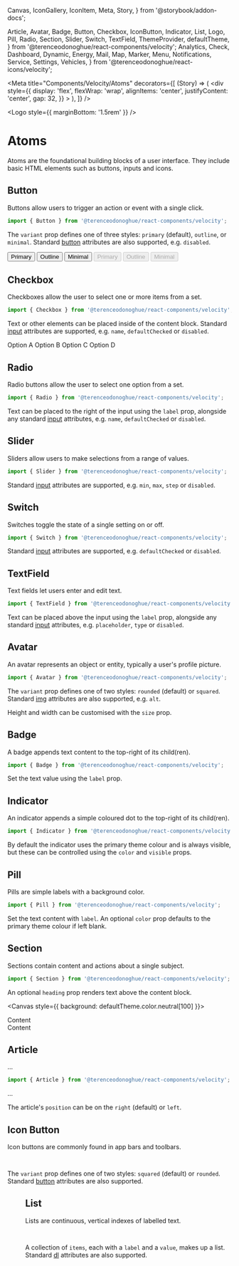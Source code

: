   Canvas,
  IconGallery,
  IconItem,
  Meta,
  Story,
} from '@storybook/addon-docs';

  Article,
  Avatar,
  Badge,
  Button,
  Checkbox,
  IconButton,
  Indicator,
  List,
  Logo,
  Pill,
  Radio,
  Section,
  Slider,
  Switch,
  TextField,
  ThemeProvider,
  defaultTheme,
} from '@terenceodonoghue/react-components/velocity';
  Analytics,
  Check,
  Dashboard,
  Dynamic,
  Energy,
  Mail,
  Map,
  Marker,
  Menu,
  Notifications,
  Service,
  Settings,
  Vehicles,
} from '@terenceodonoghue/react-icons/velocity';

<Meta
  title="Components/Velocity/Atoms"
  decorators={[
    (Story) => (
      <div
        style={{
          display: 'flex',
          flexWrap: 'wrap',
          alignItems: 'center',
          justifyContent: 'center',
          gap: 32,
        }}
      >
        <Story />
      </div>
    ),
  ]}
/>

<ThemeProvider>

<Logo style={{ marginBottom: '1.5rem' }} />

# Atoms

Atoms are the foundational building blocks of a user interface. They include basic HTML elements such as buttons, inputs and icons.

## Button

Buttons allow users to trigger an action or event with a single click.

```javascript
import { Button } from '@terenceodonoghue/react-components/velocity';
```

The `variant` prop defines one of three styles: `primary` (default), `outline`, or `minimal`. Standard [button](https://developer.mozilla.org/en-US/docs/Web/HTML/Element/button) attributes are also supported, e.g. `disabled`.

<Canvas>
  <Story name="Button">
    <Button variant="primary">Primary</Button>
    <Button variant="outline">Outline</Button>
    <Button variant="minimal">Minimal</Button>
    <Button variant="primary" disabled>
      Primary
    </Button>
    <Button variant="outline" disabled>
      Outline
    </Button>
    <Button variant="minimal" disabled>
      Minimal
    </Button>
  </Story>
</Canvas>

## Checkbox

Checkboxes allow the user to select one or more items from a set.

```javascript
import { Checkbox } from '@terenceodonoghue/react-components/velocity';
```

Text or other elements can be placed inside of the content block. Standard [input](https://developer.mozilla.org/en-US/docs/Web/HTML/Element/input) attributes are supported, e.g. `name`, `defaultChecked` or `disabled`.

<Canvas>
  <Story name="Checkbox">
    <Checkbox defaultChecked>Option A</Checkbox>
    <Checkbox>Option B</Checkbox>
    <Checkbox defaultChecked disabled>
      Option C
    </Checkbox>
    <Checkbox disabled>Option D</Checkbox>
  </Story>
</Canvas>

## Radio

Radio buttons allow the user to select one option from a set.

```javascript
import { Radio } from '@terenceodonoghue/react-components/velocity';
```

Text can be placed to the right of the input using the `label` prop, alongside any standard [input](https://developer.mozilla.org/en-US/docs/Web/HTML/Element/input) attributes, e.g. `name`, `defaultChecked` or `disabled`.

<Canvas>
  <Story name="Radio">
    <Radio label="Option A" name="radio-group-1" defaultChecked />
    <Radio label="Option B" name="radio-group-1" />
    <Radio label="Option C" name="radio-group-2" defaultChecked disabled />
    <Radio label="Option D" name="radio-group-2" disabled />
  </Story>
</Canvas>

## Slider

Sliders allow users to make selections from a range of values.

```javascript
import { Slider } from '@terenceodonoghue/react-components/velocity';
```

Standard [input](https://developer.mozilla.org/en-US/docs/Web/HTML/Element/input) attributes are supported, e.g. `min`, `max`, `step` or `disabled`.

<Canvas>
  <Story name="Slider">
    <Slider />
    <Slider min={0} max={100} step={25} />
    <Slider disabled />
  </Story>
</Canvas>

## Switch

Switches toggle the state of a single setting on or off.

```javascript
import { Switch } from '@terenceodonoghue/react-components/velocity';
```

Standard [input](https://developer.mozilla.org/en-US/docs/Web/HTML/Element/input) attributes are supported, e.g. `defaultChecked` or `disabled`.

<Canvas>
  <Story name="Switch">
    <Switch />
    <Switch defaultChecked />
    <Switch defaultChecked disabled />
    <Switch disabled />
  </Story>
</Canvas>

## TextField

Text fields let users enter and edit text.

```javascript
import { TextField } from '@terenceodonoghue/react-components/velocity';
```

Text can be placed above the input using the `label` prop, alongside any standard [input](https://developer.mozilla.org/en-US/docs/Web/HTML/Element/input) attributes, e.g. `placeholder`, `type` or `disabled`.

<Canvas>
  <Story name="TextField">
    <TextField label="Label" />
    <TextField label="Email Address" placeholder="samplemail@mail.com" />
    <TextField label="Password" type="password" />
    <TextField label="Disabled" disabled />
  </Story>
</Canvas>

## Avatar

An avatar represents an object or entity, typically a user's profile picture.

```javascript
import { Avatar } from '@terenceodonoghue/react-components/velocity';
```

The `variant` prop defines one of two styles: `rounded` (default) or `squared`. Standard [img](https://developer.mozilla.org/en-US/docs/Web/HTML/Element/img) attributes are also supported, e.g. `alt`.

<Canvas>
  <Story name="Avatar">
    <Avatar src={faker.image.avatar()} variant="rounded" />
    <Avatar src={faker.image.avatar()} variant="squared" />
  </Story>
</Canvas>

Height and width can be customised with the `size` prop.

<Canvas>
  <Story name="AvatarSize">
    <Avatar size={32} src={faker.image.avatar()} variant="rounded" />
    <Avatar size={48} src={faker.image.avatar()} variant="rounded" />
    <Avatar size={64} src={faker.image.avatar()} variant="rounded" />
    <Avatar size={80} src={faker.image.avatar()} variant="rounded" />
  </Story>
</Canvas>

## Badge

A badge appends text content to the top-right of its child(ren).

```javascript
import { Badge } from '@terenceodonoghue/react-components/velocity';
```

Set the text value using the `label` prop.

<Canvas>
  <Story name="Badge">
    <Badge label={1}>
      <Avatar size={48} src={faker.image.avatar()} variant="rounded" />
    </Badge>
    <Badge label={2}>
      <Avatar size={48} src={faker.image.avatar()} variant="rounded" />
    </Badge>
    <Badge label={3}>
      <Avatar size={48} src={faker.image.avatar()} variant="rounded" />
    </Badge>
    <Badge label={4}>
      <Avatar size={48} src={faker.image.avatar()} variant="rounded" />
    </Badge>
  </Story>
</Canvas>

## Indicator

An indicator appends a simple coloured dot to the top-right of its child(ren).

```javascript
import { Indicator } from '@terenceodonoghue/react-components/velocity';
```

By default the indicator uses the primary theme colour and is always visible, but these can be controlled using the `color` and `visible` props.

<Canvas>
  <Story name="Indicator">
    <Indicator>
      <Avatar size={48} src={faker.image.avatar()} variant="rounded" />
    </Indicator>
    <Indicator color="#33AC2E">
      <Avatar size={48} src={faker.image.avatar()} variant="rounded" />
    </Indicator>
    <Indicator>
      <Notifications color="#BFC5D2" size={32} />
    </Indicator>
    <Indicator visible={false}>
      <Mail color="#BFC5D2" size={32} />
    </Indicator>
  </Story>
</Canvas>

## Pill

Pills are simple labels with a background color.

```javascript
import { Pill } from '@terenceodonoghue/react-components/velocity';
```

Set the text content with `label`. An optional `color` prop defaults to the primary theme colour if left blank.

<Canvas>
  <Story name="Pill">
    <Pill label={76} />
    <Pill color="#8C54FF" label={69} />
    <Pill color="#00C1D4" label={28} />
    <Pill color="#F7C137" label={198} />
  </Story>
</Canvas>

## Section

Sections contain content and actions about a single subject.

```javascript
import { Section } from '@terenceodonoghue/react-components/velocity';
```

An optional `heading` prop renders text above the content block.

<Canvas style={{ background: defaultTheme.color.neutral[100] }}>
  <Story name="Section">
    <Section heading="Heading">Content</Section>
    <Section>Content</Section>
  </Story>
</Canvas>

## Article

...

```javascript
import { Article } from '@terenceodonoghue/react-components/velocity';
```

...

<Canvas>
  <Story name="Article">
    <Article text={['Top left', 'Bottom left', 'Top right', 'Bottom right']} />
  </Story>
</Canvas>

The article's `position` can be on the `right` (default) or `left`.

<Canvas>
  <Story name="ArticlePosition">
    <Article
      position="right"
      text={['Top left', 'Bottom left', 'Top right', 'Bottom right']}
    >
      <Avatar size={48} src={faker.image.avatar()} variant="rounded" />
    </Article>
    <Article
      position="left"
      text={['Top left', 'Bottom left', 'Top right', 'Bottom right']}
    >
      <Switch defaultChecked />
    </Article>
  </Story>
</Canvas>

## Icon Button

Icon buttons are commonly found in app bars and toolbars.

```javascript
import { IconButton } from '@terenceodonoghue/react-components/velocity';
```

The `variant` prop defines one of two styles: `squared` (default) or `rounded`. Standard [button](https://developer.mozilla.org/en-US/docs/Web/HTML/Element/button) attributes are also supported.

<Canvas>
  <Story name="IconButton">
    <IconButton variant="squared">
      <Menu color="#BFC5D2" size={18} />
    </IconButton>
    <IconButton variant="rounded">
      <Avatar src={faker.image.avatar()} size={40} />
    </IconButton>
  </Story>
</Canvas>

## List

Lists are continuous, vertical indexes of labelled text.

```javascript
import { List } from '@terenceodonoghue/react-components/velocity';
```

A collection of `items`, each with a `label` and a `value`, makes up a list. Standard [dl](https://developer.mozilla.org/en-US/docs/Web/HTML/Element/dl) attributes are also supported.

<Canvas>
  <Story name="List">
    <List
      items={[
        { label: 'email', value: faker.internet.exampleEmail() },
        { label: 'phone', value: faker.phone.number('+144–####–####') },
        {
          label: 'location',
          value: `${faker.address.cityName()}, ${faker.address.stateAbbr()}`,
        },
      ]}
    />
  </Story>
</Canvas>

</ThemeProvider>
